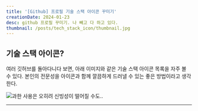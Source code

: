 ```yaml
---
title: '[Github] 프로필 기술 스택 아이콘 꾸미기'
creationDate: 2024-01-23
desc: github 프로필 꾸미기. 나 빼고 다 하고 있다.
thumbnail: /posts/tech_stack_icon/thumbnail.jpg
---
```


## 기술 스택 아이콘?

여러 깃허브를 돌아다니다 보면, 아래 이미지와 같은 기술 스택 아이콘 목록을 자주 볼 수 있다.
본인의 전문성을 아이콘과 함께 깔끔하게 드러낼 수 있는 좋은 방법이라고 생각한다.

![과한 사용은 오히려 신빙성이 떨어질 수도..](/posts/tech_stack_icon/88.jpg)

---

